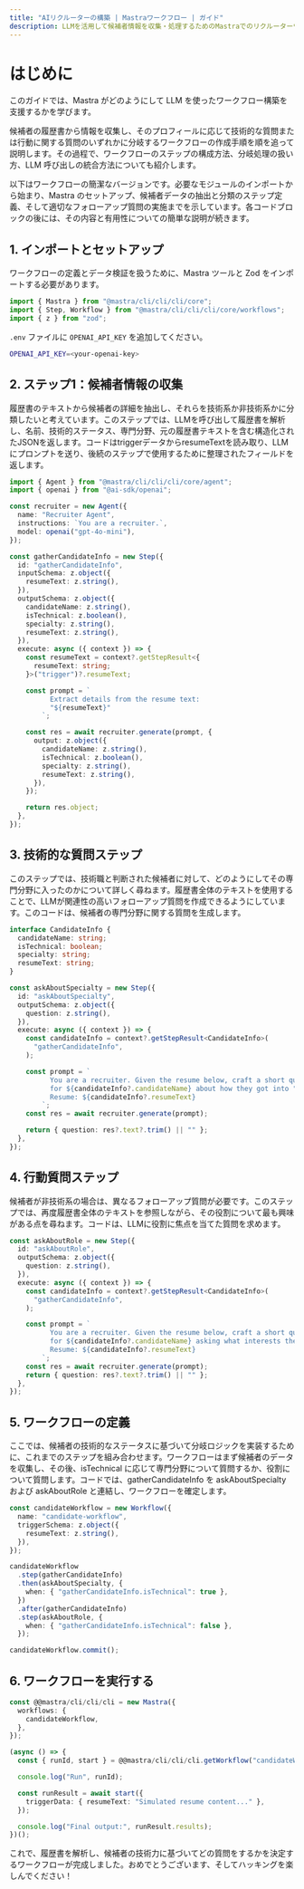 ```yaml
---
title: "AIリクルーターの構築 | Mastraワークフロー | ガイド"
description: LLMを活用して候補者情報を収集・処理するためのMastraでのリクルーターワークフロー構築ガイド。
---
```


# はじめに

このガイドでは、Mastra がどのようにして LLM を使ったワークフロー構築を支援するかを学びます。

候補者の履歴書から情報を収集し、そのプロフィールに応じて技術的な質問または行動に関する質問のいずれかに分岐するワークフローの作成手順を順を追って説明します。その過程で、ワークフローのステップの構成方法、分岐処理の扱い方、LLM 呼び出しの統合方法についても紹介します。

以下はワークフローの簡潔なバージョンです。必要なモジュールのインポートから始まり、Mastra のセットアップ、候補者データの抽出と分類のステップ定義、そして適切なフォローアップ質問の実施までを示しています。各コードブロックの後には、その内容と有用性についての簡単な説明が続きます。

## 1. インポートとセットアップ

ワークフローの定義とデータ検証を扱うために、Mastra ツールと Zod をインポートする必要があります。

```ts filename="src/@@mastra/cli/cli/cli/index.ts" copy
import { Mastra } from "@mastra/cli/cli/cli/core";
import { Step, Workflow } from "@mastra/cli/cli/cli/core/workflows";
import { z } from "zod";
```

`.env` ファイルに `OPENAI_API_KEY` を追加してください。

```bash filename=".env" copy
OPENAI_API_KEY=<your-openai-key>
```

## 2. ステップ1：候補者情報の収集

履歴書のテキストから候補者の詳細を抽出し、それらを技術系か非技術系かに分類したいと考えています。このステップでは、LLMを呼び出して履歴書を解析し、名前、技術的ステータス、専門分野、元の履歴書テキストを含む構造化されたJSONを返します。コードはtriggerデータからresumeTextを読み取り、LLMにプロンプトを送り、後続のステップで使用するために整理されたフィールドを返します。

```ts filename="src/@@mastra/cli/cli/cli/index.ts" copy
import { Agent } from "@mastra/cli/cli/cli/core/agent";
import { openai } from "@ai-sdk/openai";

const recruiter = new Agent({
  name: "Recruiter Agent",
  instructions: `You are a recruiter.`,
  model: openai("gpt-4o-mini"),
});

const gatherCandidateInfo = new Step({
  id: "gatherCandidateInfo",
  inputSchema: z.object({
    resumeText: z.string(),
  }),
  outputSchema: z.object({
    candidateName: z.string(),
    isTechnical: z.boolean(),
    specialty: z.string(),
    resumeText: z.string(),
  }),
  execute: async ({ context }) => {
    const resumeText = context?.getStepResult<{
      resumeText: string;
    }>("trigger")?.resumeText;

    const prompt = `
          Extract details from the resume text:
          "${resumeText}"
        `;

    const res = await recruiter.generate(prompt, {
      output: z.object({
        candidateName: z.string(),
        isTechnical: z.boolean(),
        specialty: z.string(),
        resumeText: z.string(),
      }),
    });

    return res.object;
  },
});
```

## 3. 技術的な質問ステップ

このステップでは、技術職と判断された候補者に対して、どのようにしてその専門分野に入ったのかについて詳しく尋ねます。履歴書全体のテキストを使用することで、LLMが関連性の高いフォローアップ質問を作成できるようにしています。このコードは、候補者の専門分野に関する質問を生成します。

```ts filename="src/@@mastra/cli/cli/cli/index.ts" copy
interface CandidateInfo {
  candidateName: string;
  isTechnical: boolean;
  specialty: string;
  resumeText: string;
}

const askAboutSpecialty = new Step({
  id: "askAboutSpecialty",
  outputSchema: z.object({
    question: z.string(),
  }),
  execute: async ({ context }) => {
    const candidateInfo = context?.getStepResult<CandidateInfo>(
      "gatherCandidateInfo",
    );

    const prompt = `
          You are a recruiter. Given the resume below, craft a short question
          for ${candidateInfo?.candidateName} about how they got into "${candidateInfo?.specialty}".
          Resume: ${candidateInfo?.resumeText}
        `;
    const res = await recruiter.generate(prompt);

    return { question: res?.text?.trim() || "" };
  },
});
```

## 4. 行動質問ステップ

候補者が非技術系の場合は、異なるフォローアップ質問が必要です。このステップでは、再度履歴書全体のテキストを参照しながら、その役割について最も興味がある点を尋ねます。コードは、LLMに役割に焦点を当てた質問を求めます。

```ts filename="src/@@mastra/cli/cli/cli/index.ts" copy
const askAboutRole = new Step({
  id: "askAboutRole",
  outputSchema: z.object({
    question: z.string(),
  }),
  execute: async ({ context }) => {
    const candidateInfo = context?.getStepResult<CandidateInfo>(
      "gatherCandidateInfo",
    );

    const prompt = `
          You are a recruiter. Given the resume below, craft a short question
          for ${candidateInfo?.candidateName} asking what interests them most about this role.
          Resume: ${candidateInfo?.resumeText}
        `;
    const res = await recruiter.generate(prompt);
    return { question: res?.text?.trim() || "" };
  },
});
```

## 5. ワークフローの定義

ここでは、候補者の技術的なステータスに基づいて分岐ロジックを実装するために、これまでのステップを組み合わせます。ワークフローはまず候補者のデータを収集し、その後、isTechnical に応じて専門分野について質問するか、役割について質問します。コードでは、gatherCandidateInfo を askAboutSpecialty および askAboutRole と連結し、ワークフローを確定します。

```ts filename="src/@@mastra/cli/cli/cli/index.ts" copy
const candidateWorkflow = new Workflow({
  name: "candidate-workflow",
  triggerSchema: z.object({
    resumeText: z.string(),
  }),
});

candidateWorkflow
  .step(gatherCandidateInfo)
  .then(askAboutSpecialty, {
    when: { "gatherCandidateInfo.isTechnical": true },
  })
  .after(gatherCandidateInfo)
  .step(askAboutRole, {
    when: { "gatherCandidateInfo.isTechnical": false },
  });

candidateWorkflow.commit();
```

## 6. ワークフローを実行する

```ts filename="src/@@mastra/cli/cli/cli/index.ts" copy
const @@mastra/cli/cli/cli = new Mastra({
  workflows: {
    candidateWorkflow,
  },
});

(async () => {
  const { runId, start } = @@mastra/cli/cli/cli.getWorkflow("candidateWorkflow").createRun();

  console.log("Run", runId);

  const runResult = await start({
    triggerData: { resumeText: "Simulated resume content..." },
  });

  console.log("Final output:", runResult.results);
})();
```

これで、履歴書を解析し、候補者の技術力に基づいてどの質問をするかを決定するワークフローが完成しました。おめでとうございます、そしてハッキングを楽しんでください！
